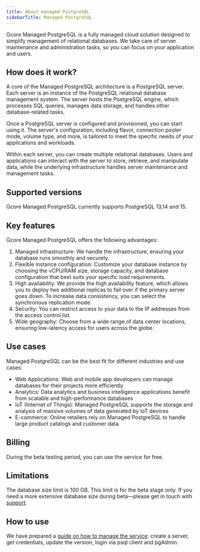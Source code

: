 ---
title: About managed PostgreSQL
sidebarTitle: Managed PostgreSQL
---

Gcore Managed PostgreSQL is a fully managed cloud solution designed to simplify management of relational databases. We take care of server maintenance and administration tasks, so you can focus on your application and users.

## How does it work?

A core of the Managed PostgreSQL architecture is a PostgreSQL server. Each server is an instance of the PostgreSQL relational database management system. The server hosts the PostgreSQL engine, which processes SQL queries, manages data storage, and handles other database-related tasks. 

Once a PostgreSQL server is configured and provisioned, you can start using it. The server's configuration, including flavor, connection pooler mode, volume type, and more, is tailored to meet the specific needs of your applications and workloads.

Within each server, you can create multiple relational databases. Users and applications can interact with the server to store, retrieve, and manipulate data, while the underlying infrastructure handles server maintenance and management tasks.

## Supported versions

Gcore Managed PostgreSQL currently supports PostgreSQL 13,14 and 15.

## Key features

Gcore Managed PostgreSQL offers the following advantages:

  1. Managed infrastructure: We handle the infrastructure, ensuring your database runs smoothly and securely.
  2. Flexible instance configuration: Customize your database instance by choosing the vCPU/RAM size, storage capacity, and database configuration that best suits your specific load requirements.
  3. High availability: We provide the high availability feature, which allows you to deploy two additional replicas to fail over if the primary server goes down. To increase data consistency, you can select the synchronous replication mode.
  4. Security: You can restrict access to your data to the IP addresses from the access control list. 
  5. Wide geography: Choose from a wide range of data center locations, ensuring low-latency access for users across the globe.



## Use cases

Managed PostgreSQL can be the best fit for different industries and use cases: 

  * Web Applications: Web and mobile app developers can manage databases for their projects more efficiently
  * Analytics: Data analytics and business intelligence applications benefit from scalable and high-performance databases
  * IoT (Internet of Things): Managed PostgreSQL supports the storage and analysis of massive volumes of data generated by IoT devices
  * E-commerce: Online retailers rely on Managed PostgreSQL to handle large product catalogs and customer data



## Billing

During the beta testing period, you can use the service for free.

## Limitations

The database size limit is 100 GB. This limit is for the beta stage only. If you need a more extensive database size during beta—please get in touch with [support](mailto:support@gcore.com).

## How to use

We have prepared a [guide on how to manage the service](/cloud/managed-database-postgresql/manage-postgresql-servers): create a server, get credentials, update the version, login via psql client and pgAdmin.